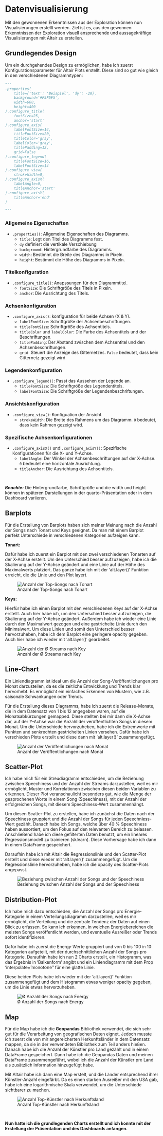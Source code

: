 # Datenvisualisierung

Mit den gewonnenen Erkenntnissen aus der Exploration können nun Visualisierungen erstellt werden. Ziel ist es, aus den gewonnen Erkenntnissen der Exploration visuell ansprechende und aussagekräftige Visualisierungen mit Altair zu erstellen.

## Grundlegendes Design

Um ein durchgehendes Design zu ermöglichen, habe ich zuerst Konfigurationsparameter für Altair Plots erstellt. Diese sind so gut wie gleich in den verschiedenen Diagrammtypen:
```python

"""
.properties(
    title={'text': 'Beispiel', 'dy': -20},
    background='#F5F5F5',
    width=600,
    height=400
).configure_title(
    fontSize=25,
    anchor='start'
).configure_axis(
    labelFontSize=14,
    titleFontSize=20,
    titleColor='gray',
    labelColor='gray',
    titlePadding=12,
    grid=False
).configure_legend(
    titleFontSize=16,
    labelFontSize=14
).configure_view(
    strokeWidth=0,
).configure_axisX(
    labelAngle=0,
    titleAnchor='start'
).configure_axisY(
    titleAnchor='end'
)

"""
```

### Allgemeine Eigenschaften

- `.properties()`: Allgemeine Eigenschaften des Diagramms.
  - `title`: Legt den Titel des Diagramms fest. 
  - `dy`  definiert die vertikale Verschiebung 
  - `background`: Hintergrundfarbe des Diagramms.
  - `width`: Bestimmt die Breite des Diagramms in Pixeln. 
  - `height`: Bestimmt die Höhe des Diagramms in Pixeln.

### Titelkonfiguration

- `.configure_title()`: Anapssungen für den Diagrammtitel.
  - `fontSize`: Die Schriftgröße des Titels in Pixeln.
  - `anchor`: Die Ausrichtung des Titels.



### Achsenkonfiguration

- `.configure_axis()`: konfiguration für beide Achsen (X & Y).
  - `labelFontSize`: Schriftgröße der Achsenbeschriftungen.
  - `titleFontSize`: Schriftgröße des Achsentitels.
  - `titleColor` und `labelColor`: Die Farbe des Achsentitels und der Beschriftungen.
  - `titlePadding`: Der Abstand zwischen dem Achsentitel und den Achsenbeschriftungen. 
  - `grid`: Steuert die Anzeige des Gitternetzes. `False` bedeutet, dass kein Gitternetz gezeigt wird.

### Legendenkonfiguration

- `.configure_legend()`: Passt das Aussehen der Legende an.
  - `titleFontSize`: Die Schriftgröße des Legendentitels. 
  - `labelFontSize`: Die Schriftgröße der Legendenbeschriftungen.

### Ansichtskonfiguration

- `.configure_view()`: Konfiguation der Ansicht.
  - `strokeWidth`: Die Breite des Rahmens um das Diagramm. `0` bedeutet, dass kein Rahmen gezeigt wird.

### Spezifische Achsenkonfigurationen

- `.configure_axisX()` und `.configure_axisY()`: Spezifische Konfigurationen für die X- und Y-Achse.
  - `labelAngle`: Der Winkel der Achsenbeschriftungen auf der X-Achse. `0`  bedeutet eine horizontale Ausrichtung.
  - `titleAnchor`: Die Ausrichtung des Achsentitels.

<br/>

  ***Beachte:*** Die Hintergrundfarbe, Schriftgröße und die width und height können in späteren Darstellungen in der quarto-Präsentation oder in dem Dashboard variieren.


## Barplots

Für die Erstellung von Barplots haben sich meiner Meinung nach die Anzahl der Songs nach Tonart und Keys geeignet. Da man mit einem Barplot perfekt Unterschiede in verschiedenen Kategorien aufzeigen kann.

**Tonart:**

Dafür habe ich zuerst ein Barplot mit den zwei verschiedenen Tonarten auf der X-Achse erstellt. Um den Unterschied besser aufzuzeigen, habe ich die Skalierung auf der Y-Achse geändert und eine Linie auf der Höhe des Maximalwerts platziert. Das ganze habe ich mit der 'alt.layer()' Funktion erreicht, die die Linie und den Plot layert.

![Anzahl der Top-Songs nach Tonart](images/visualization_bar_plot_with_lines.png)

**Keys:**

Hierfür habe ich einen Barplot mit den verschiedenen Keys auf der X-Achse erstellt. Auch hier habe ich, um den Unterschied besser aufzuzeigen, die Skalierung auf der Y-Achse geändert. Außerdem habe ich wieder eine Linie durch den Maximalwert gezogen und eine gestrichelte Linie durch den Minimalwert. Um diese Linien und somit den Unterschied besser hervorzuheben, habe ich dem Barplot eine geringere opacity gegeben. Auch hier habe ich wieder mit 'alt.layer()' gearbeitet.

![Anzahl der Ø Streams nach Key](images/keys.png)


## Line-Chart

Ein Liniendiagramm ist ideal um die Anzahl der Song-Veröffentlichungen pro Monat darzustellen, da es die zeitliche Entwicklung und Trends klar hervorhebt. Es ermöglicht ein einfaches Erkennen von Mustern, wie z.B. saisonale Schwankungen oder Trends.

Für die Erstellung dieses Diagramms, habe ich zuerst die Release-Monate, die in dem Datensatz von 1 bis 12 angegeben waren, auf die Monatsabkürzungen gemapped. Diese stellten bei mir dann die X-Achse dar, auf der Y-Achse war die Anzahl der veröffentlichten Songs in diesem Monat.
Um die Unterschiede hervorzuheben, habe ich die Extremwerte mit Punkten und senkrechten gestrichelten Linien versehen. Dafür habe ich verschieden Plots erstellt und diese dann mit 'alt.layer()' zusammengefügt.

![Anzahl der Veröffentlichungen nach Monat](images/monthly_realeses.png)


## Scatter-Plot

Ich habe mich für ein Streudiagramm entschieden, um die Beziehung zwischen Speechiness und der Anzahl der Streams darzustellen, weil es mir ermöglicht, Muster und Korrelationen zwischen diesen beiden Variablen zu erkennen. Dieser Plot veranschaulicht besonders gut, wie die Menge der gesprochenen Worte in einem Song (Speechiness), mit der Anzahl der erfolgreichen Songs, mit diesem Speechiness-Wert zusammenhängt.

Um diesen Scatter-Plot zu erstellen, habe ich zunächst die Daten nach der Speechiness gruppiert und die Anzahl der Songs für jeden Speechniess-Wert gezählt. Danach habe ich Songs, welche über 40 % Speechiness haben aussortiert, um den Fokus auf den relevanten Bereich zu belassen.
Anschließend habe ich diese gefilterten Daten benutzt, um ein lineares Regressionsmodell zu trainieren (sklearn). Diese Vorhersage habe ich dann in einem DataFrame gespeichert.

Daraufhin habe ich mit Altair die Regressionslinie und den Scatter-Plot erstellt und diese wieder mit 'alt.layer()' zusammengefügt. Um die Regressionslinie hervorzuheben, habe ich die opacity des Scatter-Plots angepasst.

![Beziehung zwischen Anzahl der Songs und der Speechiness](images/scatter_plot.png)


## Distribution-Plot

Ich habe mich dazu entschieden, die Anzahl der Songs pro Energie-Kategorie in einem Verteilungsdiagramm darzustellen, weil es mir ermöglicht, die Verteilung und die zentrale Tendenz der Daten auf einen Blick zu erfassen. So kann ich erkennen, in welchen Energiebereichen die meisten Songs veröffentlicht werden, und eventuelle Ausreißer oder Trends sofort identifizieren.

Dafür habe ich zuerst die Energy-Werte gruppiert und von 0 bis 100 in 10 Kategorien aufgeteilt, mit der durchschnittlichen Anzahl der Songs pro Kategorie.
Daraufhin habe ich nun 2 Charts erstellt, ein Histogramm, was das Ergebnis in 'Balkenform' angibt und ein Liniendiagramm mit dem Prop 'interpolate='monotone'' für eine glatte Linie.

Diese beiden Plots habe ich wieder mit der 'alt.layer()' Funktion zusammengefügt und dem Histogramm etwas weniger opacity gegeben, um die Linie etwas hervorzuheben.


![Ø Anzahl der Songs nach Energy](images/distribution.png)


## Map

Für die Map habe ich die **Geopandas** Bibliothek verwendet, die sich sehr gut für die Verarbeitung von geografischen Daten eignet.
Jedoch musste ich zuerst die von mir angereicherten Herkunftsländer in dem Datensatz mappen, da sie in der verwendeten Bibliothek zum Teil anders hießen.
Danach habe ich die Anzahl der Künstler pro Land gezählt und in einem DataFrame gespeichert. Dann habe ich die Geopandas Daten und meinen DataFrame zusammengeführt, wobei ich die Anzahl der Künstler pro Land als zusätzlich Information hinzugefügt habe.

Mit Altair habe ich dann eine Map erstelt, und die Länder entsprechend ihrer Künstler-Anzahl eingefärbt. Da es einen starken Ausreißer mit den USA gab, habe ich eine logarithmische Skala verwendet, um die Unterschiede sichtbarer zu machen.

![Anzahl Top-Künstler nach Herkunftsland](images/map.png)


<br/>


**Nun hatte ich die grundlegenden Charts erstellt und ich konnte mit der Erstellung der Präsentation und des Dashboards anfangen.**



 